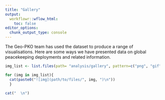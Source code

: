 ```yaml
---
title: "Gallery"
output:
  workflowr::wflow_html:
    toc: false
editor_options:
  chunk_output_type: console
---
```


The Geo-PKO team has used the dataset to produce a range of visualisations. Here are some ways we have presented data on global peacekeeping deployments and related information.

```r
img_list <- list.files(path= "analysis/gallery", pattern=c("png", "gif"), full.names=TRUE)

for (img in img_list){
  cat(paste0("![img](path/to/files/", img, ")\n"))
  }

cat("  \n")
```
